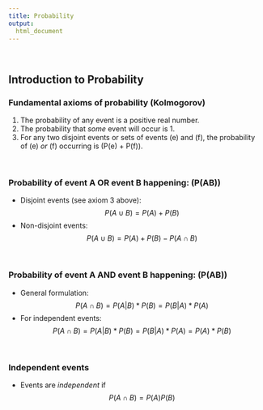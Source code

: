 ```yaml
---  
title: Probability
output: 
  html_document
---
```


&nbsp;

## Introduction to Probability

### Fundamental axioms of probability (Kolmogorov)

1. The probability of any event is a positive real number.
2. The probability that _some_ event will occur is 1.
3. For any two disjoint events or sets of events \(e\) and \(f\), the probability of \(e\) _or_ \(f\) occurring is \(P(e) + P(f)\).

&nbsp;

### Probability of event A __OR__ event B happening: \(P(A\cup B)\)

* Disjoint events (see axiom 3 above): $$P(A\cup B)=P(A)+P(B)$$
* Non-disjoint events: $$P(A\cup B)=P(A)+P(B)-P(A\cap B)$$

&nbsp;

### Probability of event A __AND__ event B happening: \(P(A\cap B)\)

* General formulation:
$$P(A \cap B) = P(A | B) * P(B) = P(B | A) * P(A)$$
* For independent events:
$$P(A \cap B) = P(A | B) * P(B) = P(B | A) * P(A) = P(A) * P(B)$$

&nbsp;

### Independent events

* Events are _independent_ if
$$P(A \cap B) = P(A)P(B)$$

